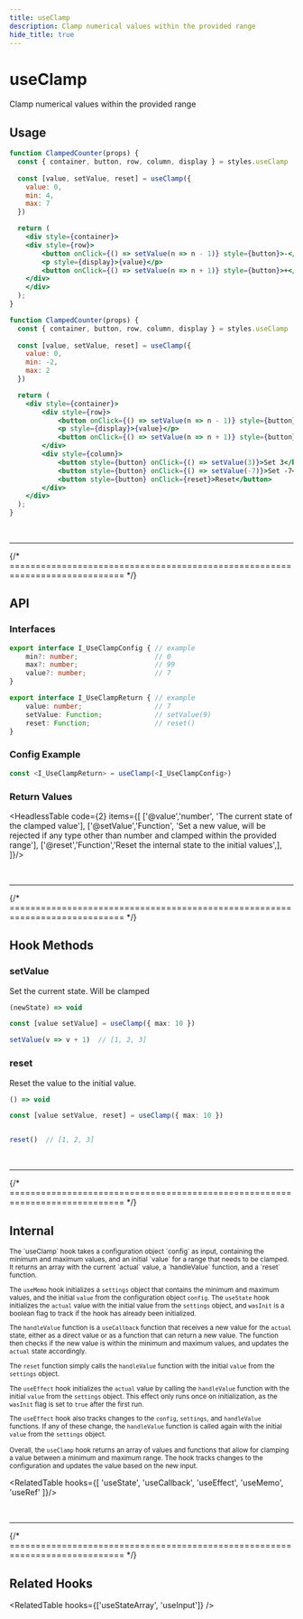 ```yaml
---
title: useClamp
description: Clamp numerical values within the provided range
hide_title: true
---
```



<MainText>
<h1>useClamp</h1>
Clamp numerical values within the provided range
</MainText>


<StatusBadge status={0} />

## Usage

<Tabs>

<TabItem value='sim' label="Simple">

```jsx live 
function ClampedCounter(props) {
  const { container, button, row, column, display } = styles.useClamp
  
  const [value, setValue, reset] = useClamp({
    value: 0,
    min: 4,
    max: 7
  })

  return (
    <div style={container}>
    <div style={row}>
        <button onClick={() => setValue(n => n - 1)} style={button}>-</button>
        <p style={display}>{value}</p>
        <button onClick={() => setValue(n => n + 1)} style={button}>+</button>
    </div>
    </div>
  );
}
``` 

</TabItem>

<TabItem value='adv' label="Advanced">

```jsx live 
function ClampedCounter(props) {
  const { container, button, row, column, display } = styles.useClamp
  
  const [value, setValue, reset] = useClamp({
    value: 0,
    min: -2,
    max: 2
  })

  return (
    <div style={container}>
        <div style={row}>
            <button onClick={() => setValue(n => n - 1)} style={button}>-</button>
            <p style={display}>{value}</p>
            <button onClick={() => setValue(n => n + 1)} style={button}>+</button>
        </div>
        <div style={column}>
            <button style={button} onClick={() => setValue(3)}>Set 3</button>
            <button style={button} onClick={() => setValue(-7)}>Set -7</button>
            <button style={button} onClick={reset}>Reset</button>
        </div>
    </div>
  );
}
``` 

</TabItem>
</Tabs>











<br />
<hr />
{/* ============================================================================ */}

## API 



### Interfaces
```ts
export interface I_UseClampConfig { // example
    min?: number;                   // 0
    max?: number;                   // 99
    value?: number;                 // 7
}

export interface I_UseClampReturn { // example
    value: number;                  // 7
    setValue: Function;             // setValue(9)
    reset: Function;                // reset()
}
```



### Config Example

```ts
const <I_UseClampReturn> = useClamp(<I_UseClampConfig>)
```


### Return Values

<HeadlessTable code={2} items={[
    ['@value','number', 'The current state of the clamped value'],
    ['@setValue','Function', 'Set a new value, will be rejected if any type other than number and clamped within the provided range'],
    ['@reset','Function','Reset the internal state to the initial values',],
]}/>















<br />
<hr />
{/* ============================================================================ */}


## Hook Methods

<Card>

### setValue
Set the current state. Will be clamped

```ts
(newState) => void 
```
```ts
const [value setValue] = useClamp({ max: 10 })

setValue(v => v + 1)  // [1, 2, 3]
```

</Card>


<Card>

### reset
Reset the value to the initial value.

```ts
() => void 
```
```ts
const [value setValue, reset] = useClamp({ max: 10 })


reset()  // [1, 2, 3]
```

</Card>















<br />
<hr />
{/* ============================================================================ */}


## Internal

<small>
The `useClamp` hook takes a configuration object `config` as input, containing the minimum and 
maximum values, and an initial `value` for a range that needs to be clamped. It returns an array 
with the current `actual` value, a `handleValue` function, and a `reset` function.

The `useMemo` hook initializes a `settings` object that contains the minimum and maximum values, 
and the initial `value` from the configuration object `config`. The `useState` hook initializes 
the `actual` value with the initial value from the `settings` object, and `wasInit` is a boolean 
flag to track if the hook has already been initialized.

The `handleValue` function is a `useCallback` function that receives a new value for the `actual` 
state, either as a direct value or as a function that can return a new value. The function then 
checks if the new value is within the minimum and maximum values, and updates the `actual` state 
accordingly. 

The `reset` function simply calls the `handleValue` function with the initial `value` from the 
`settings` object.

The `useEffect` hook initializes the `actual` value by calling the `handleValue` function with the 
initial `value` from the `settings` object. This effect only runs once on initialization, as the 
`wasInit` flag is set to `true` after the first run.

The `useEffect` hook also tracks changes to the `config`, `settings`, and `handleValue` functions. 
If any of these change, the `handleValue` function is called again with the initial `value` from 
the `settings` object.

Overall, the `useClamp` hook returns an array of values and functions that allow for clamping a 
value between a minimum and maximum range. The hook tracks changes to the configuration and updates 
the value based on the new input.
</small>

<RelatedTable hooks={[
    'useState',
    'useCallback', 
    'useEffect', 
    'useMemo', 
    'useRef'
]}/>



<br />
<hr />
{/* ============================================================================ */}



## Related Hooks


<RelatedTable hooks={['useStateArray', 'useInput']} />
